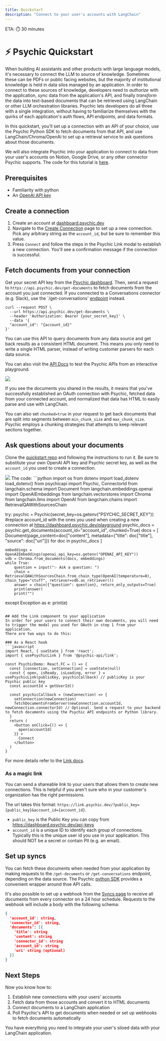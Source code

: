 ```yaml
---
title: Quickstart
description: "Connect to your user's accounts with LangChain"
---
```

ETA: ⏱️ 30 minutes

# ⚡️ Psychic Quickstart
When building AI assistants and other products with large language models, it's necessary to connect the LLM to source of knowledge.
Sometimes these can be PDFs or public facing websites, but the majority of institutional knowledge is held in data silos managed by an application.
In order to connect to these sources of knowledge, developers need to *authorize* with the application, *sync* data from the application's API, and finally *transform* the data into text-based documents that can be retrieved using LangChain or other LLM orchestration libraries.
Psychic lets developers do all three with a single integration, without having to familiarize themselves with the quirks of each application's auth flows, API endpoints, and data formats.

In this quickstart, you'll set up a connection with an API of your choice, use the Psychic Python SDK to fetch documents from that API, and use LangChain/Chroma/OpenAi to set up a retrieval service to ask questions about those documents. 

We will also integrate Psychic into your application to connect to data from your user's accounts on Notion, Google Drive, or any other connector Psychic supports.
The code for this tutorial is [here](https://github.com/psychic-api/psychic-quickstart).

## Prerequisites
* Familiarity with python
* An [OpenAI API key](https://platform.openai.com/account/api-keys)

## Create a connection
1. Create an account at [dashboard.psychic.dev](https://dashboard.psychic.dev)
2. Navigate to the [Create Connection](https://dashboard.psychic.dev/create-connection) page to set up a new connection. Pick any arbitrary string as the `account_id`, but be sure to remember this value.
3. Press `Connect` and follow the steps in the Psychic Link modal to establish a new connection. You'll see a confirmation message if the connection is successful.

## Fetch documents from your connection
Get your secret API key from the [Psychic dashboard](https://dashboard.psychic.dev/api-keys). 
Then, send a request to `https://api.psychic.dev/get-documents` to fetch documents from the account you just connected. If you connected to a Conversations connector (e.g. Slack), use the `/get-conversations' [endpoint](/api-reference/endpoint/get-conversations) instead.

```
curl --request POST \
  --url https://api.psychic.dev/get-documents \
  --header 'Authorization: Bearer {your_secret_key}' \
  --data '{
  "account_id": "{account_id}"
}'
```

<Tip>You can use this API to query documents from any data source and get back results as a consistent HTML document. This means you only need to write a single HTML parser, instead of writing customer parsers for each data source.</Tip>

You can also visit the [API Docs](/api-reference/endpoint/get-documents) to test the Psychic APIs from an interactive playground.
<Frame><img src="https://github.com/psychic-api/docs/assets/14931371/38bebe75-bd71-4d61-a71a-c7bb8c80306e" /></Frame>

If you see the documents you shared in the results, it means that you've successfully established an OAuth connection with Psychic, fetched data from your connected account, and normalized that data has HTML to easily parse and use with LangChain.

<Tip>You can also set `chunked=true` in your request to get back documents that are split into segments between `min_chunk_size` and `max_chunk_size`. Psychic employs a chunking strategies that attempts to keep relevant sections together.</Tip>

## Ask questions about your documents
Clone the [quickstart repo](https://github.com/psychic-api/psychic-quickstart) and following the instructions to run it.
Be sure to substitute your own OpenAI API key and Psychic secret key, as well as the `account_id` you used to create a connection.
<Frame><img src="https://github.com/psychic-api/docs/assets/14931371/3870e96d-bd40-42fa-9513-140336011b49"/></Frame>
The code:
```python
import os
from dotenv import load_dotenv
load_dotenv()
from psychicapi import Psychic, ConnectorId
from langchain.schema import Document
from langchain.embeddings.openai import OpenAIEmbeddings
from langchain.vectorstores import Chroma
from langchain.llms import OpenAI
from langchain.chains import RetrievalQAWithSourcesChain

try:
    psychic = Psychic(secret_key=os.getenv("PSYCHIC_SECRET_KEY"))
    #replace account_id with the ones you used when creating a new connection at https://dashboard.psychic.dev/playground
    psychic_docs = psychic.get_documents(account_id="account_id", chunked=True)
    docs = [
        Document(page_content=doc["content"], metadata={"title": doc["title"], "source": doc["uri"]})
        for doc in psychic_docs
    ]

    embeddings = OpenAIEmbeddings(openai_api_key=os.getenv("OPENAI_API_KEY"))
    vdb = Chroma.from_documents(docs, embeddings)
    while True:
        question = input("✨ Ask a question: ")
        chain = RetrievalQAWithSourcesChain.from_chain_type(OpenAI(temperature=0), chain_type="stuff", retriever=vdb.as_retriever())
        answer = chain({"question": question}, return_only_outputs=True)
        print(answer)
        print("")
except Exception as e:
    print(e)
```

## Add the Link component to your application
In order for your users to connect their own documents, you will need to trigger the modal you used for OAuth in step 1 from your application.
There are two ways to do this:

### As a React hook
```javascript
import React, { useState } from 'react';
import { usePsychicLink } from '@psychic-api/link';

const PsychicDemo: React.FC = () => {
  const [connection, setConnection] = useState(null)
  const { open, isReady, isLoading, error } = usePsychicLink(publicKey, psychicCallback) // publicKey is your Psychic public key
  const accountId = getUserId()
  
  const psychicCallback = (newConnection) => {
    setConnection(newConnection)
    fetchDocumentsFromServer(newConnection.accountId, newConnection.connectorId) // Optional. Send a request to your backend to fetch documents using the Psychic API endpoints or Python library.
  }
  return (
    <button onClick={() => {
      open(accountId)
    }} >
      Connect
    </button>
  )
}
```
For  more details refer to the [Link docs](/psychic-link).

### As a magic link
You can send a shareable link to your users that allows them to create new connections. This is helpful if you aren't sure who in your customer's organization has the right permissions.

The url takes this format: `https://link.psychic.dev/?public_key={public_key}&account_id={account_id}`.
* `public_key` is the Public Key you can copy from https://dashboard.psychic.dev/api-keys
* `account_id` is a unique ID to identify each group of connections. Typically this is the unique user id you use in your application. This should NOT be a secret or contain PII (e.g. an email).

## Set up syncs
You can fetch these documents when needed from your application by making requests to the `/get-documents` or `/get-conversations` endpoint, depending on the data source.
The Psychic [python SDK](/psychic-sdk) provides a convenient wrapper around thse API calls.

It's also possible to set up a webhook from the [Syncs page](https://dashboard.psychic.dev/syncs) to receive all documents from every connector on a 24 hour schedule. Requests to the webhook will include a body with the following schema:
```json
{
  'account_id': string,
  'connector_id': string,
  'documents': [{
    'title': string
    'content': string
    'connector_id': string
    'account_id': string
    'uri' string (optional)
  }]
}
```

## Next Steps
Now you know how to:
1. Establish new connections with your users' accounts
2. Fetch data from those accounts and convert it to HTML documents
3. Connect documents to a LangChain application
4. Poll Psychic's API to get documents when needed or set up webhooks to fetch documents automatically

You have everything you need to integrate your user's siloed data with your LangChain application.
